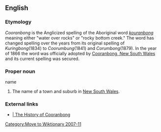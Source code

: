 ==English==

===Etymology===

''Cooranbong'' is the Anglicized spelling of the Aboriginal word ''[[kouranbong]]'' meaning either "water over rocks" or "rocky bottom creek." The word has changed spelling over the years from its original spelling of ''Kuringbong''(1834) to ''Coorumbung''(1841) and ''Corumbong''(1879). In the year of 1866 the word was officially adopted by [[Cooranbong, New South Wales]] and its current spelling was secured.

===Proper noun===
name

# The name of a town and suburb in [[New South Wales]].


===External links===
*[http://www.lakemac.infohunt.nsw.gov.au/library/lhist/suburb/lmp&p/cooranbong.htm | The History of Cooranbong]
[[Category:Move to Wiktionary 2007-11]]